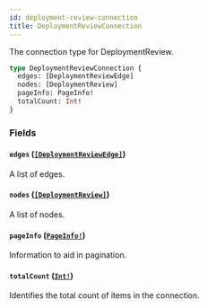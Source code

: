 ```yaml
---
id: deployment-review-connection
title: DeploymentReviewConnection
---
```


The connection type for DeploymentReview.

```graphql
type DeploymentReviewConnection {
  edges: [DeploymentReviewEdge]
  nodes: [DeploymentReview]
  pageInfo: PageInfo!
  totalCount: Int!
}
```

### Fields

#### `edges` ([`[DeploymentReviewEdge]`](/docs/api/objects/deployment-review-edge))

A list of edges.

#### `nodes` ([`[DeploymentReview]`](/docs/api/objects/deployment-review))

A list of nodes.

#### `pageInfo` ([`PageInfo!`](/docs/api/objects/page-info))

Information to aid in pagination.

#### `totalCount` ([`Int!`](/docs/api/scalars/int))

Identifies the total count of items in the connection.

